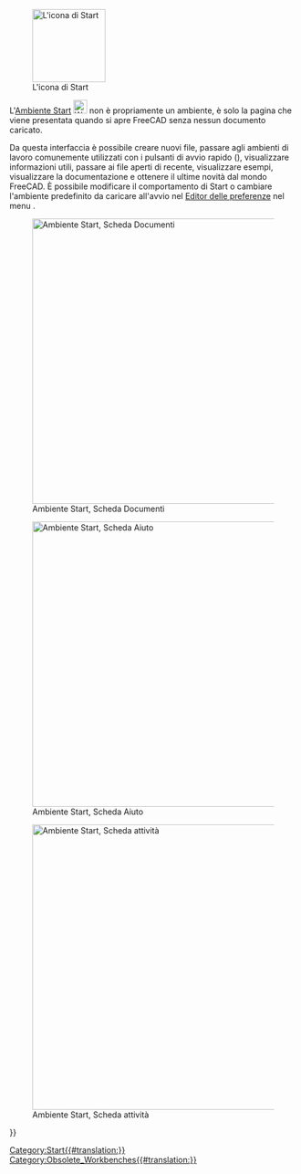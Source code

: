 <languages/>

{{Docnav/it
|
|
|IconL=
|IconR=
}}

{{VeryImportantMessage|L''''Ambiente Start''' non è più incluso dalla versione 0.21.}}

[[Image:Workbench_Start.svg|thumb|128px|L'icona di Start]]

L'[[Start_Workbench|Ambiente Start]] [[Image:Workbench_Start.svg|24px]] non è propriamente un ambiente, è solo la pagina che viene presentata quando si apre FreeCAD senza nessun documento caricato.

Da questa interfaccia è possibile creare nuovi file, passare agli ambienti di lavoro comunemente utilizzati con i pulsanti di avvio rapido ({{Version/it|1.0}}), visualizzare informazioni utili, passare ai file aperti di recente, visualizzare esempi, visualizzare la documentazione e ottenere il ultime novità dal mondo FreeCAD. È possibile modificare il comportamento di Start o cambiare l'ambiente predefinito da caricare all'avvio nel [[Preferences_Editor/it|Editor delle preferenze]] nel menu {{MenuCommand|Modifica → Preferenze → Start}}.

[[Image:Start_Documents.png|thumb|left|500px|Ambiente Start, Scheda Documenti]]

[[Image:Start_Help.png|thumb|left|500px|Ambiente Start, Scheda Aiuto]]

[[Image:Start_Activity.png|thumb|left|500px|Ambiente Start, Scheda attività]]


{{Docnav/it
|
|
|IconL=
|IconR=
}}

{{Userdocnavi{{#translation:}}}}
[[Category:Start{{#translation:}}]]
[[Category:Obsolete_Workbenches{{#translation:}}]]